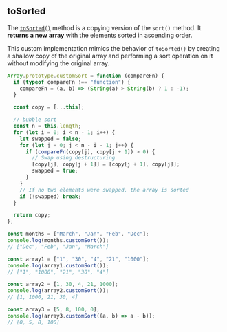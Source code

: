 
## toSorted

The [`toSorted()`](https://developer.mozilla.org/en-US/docs/Web/JavaScript/Reference/Global_Objects/Array/toSorted)
method is a copying version of the `sort()` method. It **returns a new array** with the elements sorted in ascending order.

This custom implementation mimics the behavior of `toSorted()` by creating a shallow copy of the original array and performing
a sort operation on it without modifying the original array.

```js filename="sort" copy
Array.prototype.customSort = function (compareFn) {
  if (typeof compareFn !== "function") {
    compareFn = (a, b) => (String(a) > String(b) ? 1 : -1);
  }

  const copy = [...this];

  // bubble sort
  const n = this.length;
  for (let i = 0; i < n - 1; i++) {
    let swapped = false;
    for (let j = 0; j < n - i - 1; j++) {
      if (compareFn(copy[j], copy[j + 1]) > 0) {
        // Swap using destructuring
        [copy[j], copy[j + 1]] = [copy[j + 1], copy[j]];
        swapped = true;
      }
    }
    // If no two elements were swapped, the array is sorted
    if (!swapped) break;
  }

  return copy;
};

const months = ["March", "Jan", "Feb", "Dec"];
console.log(months.customSort());
// ["Dec", "Feb", "Jan", "March"]

const array1 = ["1", "30", "4", "21", "1000"];
console.log(array1.customSort());
// ["1", "1000", "21", "30", "4"]

const array2 = [1, 30, 4, 21, 1000];
console.log(array2.customSort());
// [1, 1000, 21, 30, 4]

const array3 = [5, 8, 100, 0];
console.log(array3.customSort((a, b) => a - b));
// [0, 5, 8, 100]
```

